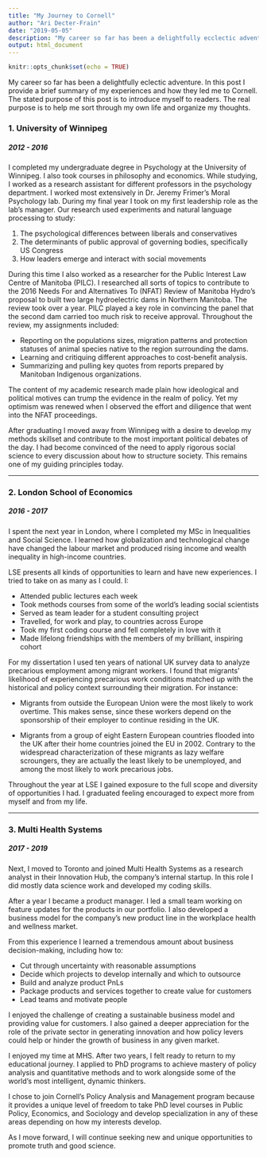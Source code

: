 ```yaml
---
title: "My Journey to Cornell"
author: "Ari Decter-Frain"
date: "2019-05-05"
description: "My career so far has been a delightfully ecclectic adventure. In this post I provide a brief summary of my experiences and how they led me to Cornell. The stated purpose of this post is to introduce myself to readers. The real purpose is to help me sort through my own life and organize my thoughts.      "
output: html_document
---
```


```r
knitr::opts_chunk$set(echo = TRUE)
```

My career so far has been a delightfully eclectic adventure. In this post I provide a brief summary of my experiences and how they led me to Cornell. The stated purpose of this post is to introduce myself to readers. The real purpose is to help me sort through my own life and organize my thoughts.      

### 1. University of Winnipeg
##### 2012 - 2016

I completed my undergraduate degree in Psychology at the University of Winnipeg. I also took courses in philosophy and economics. While studying, I worked as a research assistant for different professors in the psychology department. I worked most extensively in Dr. Jeremy Frimer's Moral Psychology lab. During my final year I took on my first leadership role as the lab's manager. Our research used experiments and natural language processing to study:

1. The psychological differences between liberals and conservatives
2. The determinants of public approval of governing bodies, specifically US Congress
3. How leaders emerge and interact with social movements

During this time I also worked as a researcher for the Public Interest Law Centre of Manitoba (PILC). I researched all sorts of topics to contribute to the 2016 Needs For and Alternatives To (NFAT) Review of Manitoba Hydro's proposal to built two large hydroelectric dams in Northern Manitoba. The review took over a year. PILC played a key role in convincing the panel that the second dam carried too much risk to receive approval. Throughout the review, my assignments included:

* Reporting on the populations sizes, migration patterns and protection statuses of animal species native to the region surrounding the dams.
* Learning and critiquing different approaches to cost-benefit analysis.
* Summarizing and pulling key quotes from reports prepared by Manitoban Indigenous organizations.

The content of my academic research made plain how ideological and political motives can trump the evidence in the realm of policy. Yet my optimism was renewed when I observed the effort and diligence that went into the NFAT proceedings.

After graduating I moved away from Winnipeg with a desire to develop my methods skillset and contribute to the most important political debates of the day. I had become convinced of the need to apply rigorous social science to every discussion about how to structure society. This remains one of my guiding principles today.

<hr>

### 2. London School of Economics
##### 2016 - 2017

I spent the next year in London, where I completed my MSc in Inequalities and Social Science. I learned how globalization and technological change have changed the labour market and produced rising income and wealth inequality in high-income countries.

LSE presents all kinds of opportunities to learn and have new experiences. I tried to take on as many as I could. I:

* Attended public lectures each week
* Took methods courses from some of the world's leading social scientists 
* Served as team leader for a student consulting project
* Travelled, for work and play, to countries across Europe
* Took my first coding course and fell completely in love with it
* Made lifelong friendships with the members of my brilliant, inspiring cohort

For my dissertation I used ten years of national UK survey data to analyze precarious employment among migrant workers. I found that migrants' likelihood of experiencing precarious work conditions matched up with the historical and policy context surrounding their migration. For instance:

* Migrants from outside the European Union were the most likely to work overtime. This makes sense, since these workers depend on the sponsorship of their employer to continue residing in the UK. 

* Migrants from a group of eight Eastern European countries flooded into the UK after their home countries joined the EU in 2002. Contrary to the widespread characterization of these migrants as lazy welfare scroungers, they are actually the least likely to be unemployed, and among the most likely to work precarious jobs.

Throughout the year at LSE I gained exposure to the full scope and diversity of opportunities I had. I graduated feeling encouraged to expect more from myself and from my life.

<hr>

### 3. Multi Health Systems
##### 2017 - 2019

Next, I moved to Toronto and joined Multi Health Systems as a research analyst in their Innovation Hub, the company's internal startup. In this role I did mostly data science work and developed my coding skills.

After a year I became a product manager. I led a small team working on feature updates for the products in our portfolio. I also developed a business model for the company's new product line in the workplace health and wellness market. 

From this experience I learned a tremendous amount about business decision-making, including how to:

* Cut through uncertainty with reasonable assumptions
* Decide which projects to develop internally and which to outsource 
* Build and analyze product PnLs
* Package products and services together to create value for customers
* Lead teams and motivate people

I enjoyed the challenge of creating a sustainable business model and providing value for customers. I also gained a deeper appreciation for the role of the private sector in generating innovation and how policy levers could help or hinder the growth of business in any given market. 

I enjoyed my time at MHS. After two years, I felt ready to return to my educational journey. I applied to PhD programs to achieve mastery of policy analysis and quantitative methods and to work alongside some of the world's most intelligent, dynamic thinkers. 

I chose to join Cornell's Policy Analysis and Management program because it provides a unique level of freedom to take PhD level courses in Public Policy, Economics, and Sociology and develop specialization in any of these areas depending on how my interests develop. 

As I move forward, I will continue seeking new and unique opportunities to promote truth and good science.